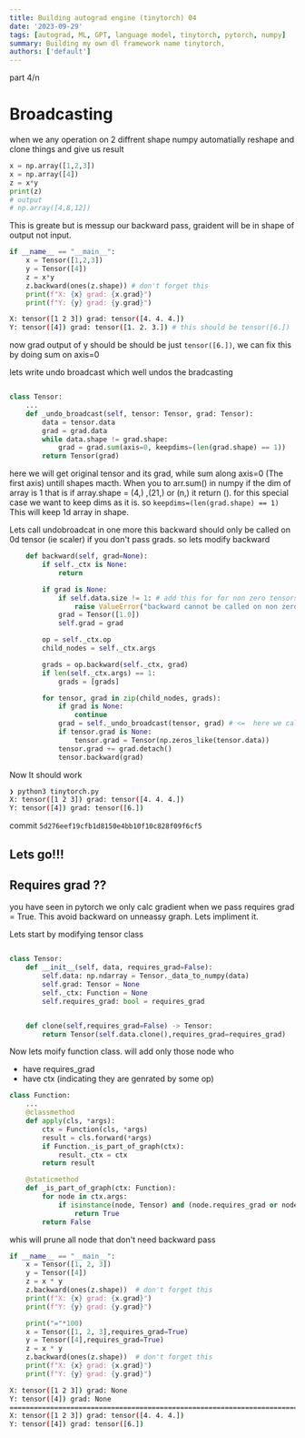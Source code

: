 ```yaml
---
title: Building autograd engine (tinytorch) 04
date: '2023-09-29'
tags: [autograd, ML, GPT, language model, tinytorch, pytorch, numpy]
summary: Building my own dl framework name tinytorch,
authors: ['default']
---
```


part 4/n

# Broadcasting

when we any operation on 2 diffrent shape numpy automatially reshape and clone things and give us result

```python
x = np.array([1,2,3])
x = np.array([4])
z = x*y
print(z)
# output
# np.array([4,8,12])
```

This is greate but is messup our backward pass, graident will be in shape of output not input.

```python
if __name__ == "__main__":
    x = Tensor([1,2,3])
    y = Tensor([4])
    z = x*y
    z.backward(ones(z.shape)) # don't forget this
    print(f"X: {x} grad: {x.grad}")
    print(f"Y: {y} grad: {y.grad}")
```

```bash output
X: tensor([1 2 3]) grad: tensor([4. 4. 4.])
Y: tensor([4]) grad: tensor([1. 2. 3.]) # this should be tensor([6.])
```

now grad output of y should be should be just `tensor([6.])`, we can fix this by doing sum on axis=0

lets write undo broadcast which well undos the bradcasting

```python

class Tensor:
    ...
    def _undo_broadcast(self, tensor: Tensor, grad: Tensor):
        data = tensor.data
        grad = grad.data
        while data.shape != grad.shape:
            grad = grad.sum(axis=0, keepdims=(len(grad.shape) == 1))
        return Tensor(grad)
```

here we will get original tensor and its grad, while sum along axis=0 (The first axis) untill shapes macth.
When you to arr.sum() in numpy if the dim of array is 1 that is if array.shape = (4,) ,(21,) or (n,) it return ().
for this special case we want to keep dims as it is. so `keepdims=(len(grad.shape) == 1)` This will keep 1d array in shape.

Lets call undobroadcat in
one more this backward should only be called on 0d tensor (ie scaler) if you don't pass grads.
so lets modify backward

```python
    def backward(self, grad=None):
        if self._ctx is None:
            return

        if grad is None:
            if self.data.size != 1: # add this for for non zero tensors
                raise ValueError("backward cannot be called on non zero tensor")
            grad = Tensor([1.0])
            self.grad = grad

        op = self._ctx.op
        child_nodes = self._ctx.args

        grads = op.backward(self._ctx, grad)
        if len(self._ctx.args) == 1:
            grads = [grads]

        for tensor, grad in zip(child_nodes, grads):
            if grad is None:
                continue
            grad = self._undo_broadcast(tensor, grad) # <=  here we call fix this
            if tensor.grad is None:
                tensor.grad = Tensor(np.zeros_like(tensor.data))
            tensor.grad += grad.detach()
            tensor.backward(grad)

```

Now It should work

```bash
❯ python3 tinytorch.py
X: tensor([1 2 3]) grad: tensor([4. 4. 4.])
Y: tensor([4]) grad: tensor([6.])
```

commit `5d276eef19cfb1d8150e4bb10f10c828f09f6cf5`

## Lets go!!!

## Requires grad ??

you have seen in pytorch we only calc gradient when we pass requires grad = True. This avoid backward on unneassy graph. Lets impliment it.

Lets start by modifying tensor class

```python

class Tensor:
    def __init__(self, data, requires_grad=False):
        self.data: np.ndarray = Tensor._data_to_numpy(data)
        self.grad: Tensor = None
        self._ctx: Function = None
        self.requires_grad: bool = requires_grad


    def clone(self,requires_grad=False) -> Tensor:
        return Tensor(self.data.clone(),requires_grad=requires_grad)
```

Now lets moify function class. will add only those node who

- have requires_grad
- have ctx (indicating they are genrated by some op)

```python
class Function:
    ...
    @classmethod
    def apply(cls, *args):
        ctx = Function(cls, *args)
        result = cls.forward(*args)
        if Function._is_part_of_graph(ctx):
            result._ctx = ctx
        return result

    @staticmethod
    def _is_part_of_graph(ctx: Function):
        for node in ctx.args:
            if isinstance(node, Tensor) and (node.requires_grad or node._ctx is not None):
                return True
        return False
```

whis will prune all node that don't need backward pass

```python tensor.py
if __name__ == "__main__":
    x = Tensor([1, 2, 3])
    y = Tensor([4])
    z = x * y
    z.backward(ones(z.shape))  # don't forget this
    print(f"X: {x} grad: {x.grad}")
    print(f"Y: {y} grad: {y.grad}")

    print("="*100)
    x = Tensor([1, 2, 3],requires_grad=True)
    y = Tensor([4],requires_grad=True)
    z = x * y
    z.backward(ones(z.shape))  # don't forget this
    print(f"X: {x} grad: {x.grad}")
    print(f"Y: {y} grad: {y.grad}")
```

```bash output
X: tensor([1 2 3]) grad: None
Y: tensor([4]) grad: None
====================================================================================================
X: tensor([1 2 3]) grad: tensor([4. 4. 4.])
Y: tensor([4]) grad: tensor([6.])
```
